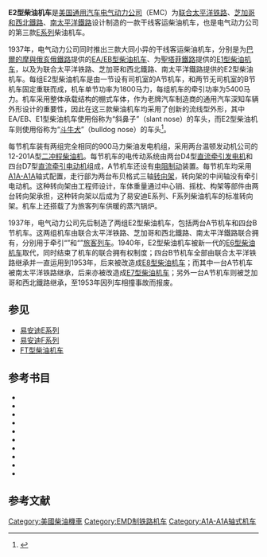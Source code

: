 {{noteTA
|G1 = Railway
}}
{{About|美国的一款干线客运柴油机车|“E2”指代的其他事物|E2}}
{{Infobox Locomotive
| name = E2
| image = Union Pacific EMC E2 locomotives 1938.JPG
| caption = E2型柴油机车（1938年）
| type = [[柴油机车|柴油机车]]
| origin = {{USA}}
| designer = 
| builder = [[易安迪|电气动力公司]]（EMC）
| buildmodel = 
| serialnumber = 
| builddate  = 1937年
| totalproduction  = 2组
| user = 
| aarwheels = [[A1A-A1A|A1A-A1A]]
| uicclass = 
| gauge = 1,435毫米
| bogies = 
| wheeldiameter = 914毫米（36英寸）
| axleload = 
| wheelbase =
| minimumcurve = 
| length = 21,336毫米（70英尺）
| width = 3,124毫米（10英尺3英寸）
| height = 4,572毫米（15英尺）
| framesize = 
| weight = 136公吨／150美吨（300,000磅）
| fueltype = 
| fuelcap = 
| lubecap = 
| coolantcap = 
| watercap = 
| sandcap = 
| enginetype =  2 × 201-A V12
| enginepower = 2 × 900马力
| transmission = 直—直流电
| generator =  GM D4
| cylindercount = 
| cylindersize = 
| tractionmotors = GM D7
| topspeed = 187公里/小时（116英里/小时）
| sustainedspeed = 18公里/小时（11英里/小时）
| poweroutput = 
| tractiveeffort = 251千牛（56,500磅，起动）<br />138千牛（31,000磅，持续）
| locobrakes = [[空气制动|空气制动]]、[[电阻制动|电阻制动]]（仅A节机车）
| locobrakepower = 
| locobrakeforce = 
| trainbrakes = 
| safety = 
| notes =
}}
'''E2型柴油机车'''是[[美国|美国]][[通用汽车|通用汽车]][[易安迪|电气动力公司]]（EMC）为[[联合太平洋铁路|联合太平洋铁路]]、[[芝加哥和西北鐵路|芝加哥和西北鐵路]]、[[南太平洋鐵路|南太平洋鐵路]]设计制造的一款干线客运柴油机车，也是电气动力公司的第三款[[易安迪E系列|E系列]]柴油机车。

1937年，电气动力公司同时推出三款大同小异的干线客运柴油机车，分别是为[[巴爾的摩與俄亥俄鐵路|巴爾的摩與俄亥俄鐵路]]提供的[[EA/EB型柴油机车|EA/EB型柴油机车]]、为[[艾奇遜，托皮卡和聖塔菲鐵路|聖塔菲鐵路]]提供的[[E1型柴油机车|E1型柴油机车]]，以及为联合太平洋铁路、芝加哥和西北鐵路、南太平洋鐵路提供的E2型柴油机车。每组E2型柴油机车是由一节设有司机室的A节机车，和两节无司机室的B节机车固定重联而成，机车单节功率为1800马力，每组机车的牵引功率为5400马力。机车采用整体承载结构的棚式车体，作为老牌汽车制造商的通用汽车深知车辆外形设计的重要性，因此在这三款柴油机车均采用了创新的流线型外形，其中EA/EB、E1型柴油机车使用俗称为“斜鼻子”（slant nose）的车头，而E2型柴油机车则使用俗称为“[[斗牛犬|斗牛犬]]”（bulldog nose）的车头<ref>{{Cite web |url=http://www.american-rails.com/emc-ea.html |title=The EMC EA, E1, And E2 |accessdate=2014-05-17 |publisher=American-Rails |date= |archive-date=2014-05-17 |archive-url=https://web.archive.org/web/20140517231158/http://www.american-rails.com/emc-ea.html |dead-url=no }}</ref>。

每节机车装有两组完全相同的900马力柴油发电机组，采用两台温顿发动机公司的12-201A型[[二冲程|二冲程]][[柴油机|柴油机]]。每节机车的电传动系统由两台D4型[[直流發電機|直流牵引发电机]]和四台D7型[[直流电动机|直流]][[牵引电动机|牵引电动机]]组成，A节机车还设有[[电阻制动|电阻制动]]装置。每节机车均采用[[A1A-A1A|A1A-A1A]]轴式配置，走行部为两台布贝格式三轴[[转向架|转向架]]，转向架的中间轴没有牵引电动机。这种转向架由工程师{{tsl|en|Martin P. Blomberg|马丁·布贝格}}设计，车体重量通过中心销、摇枕、构架等部件由两台转向架承担，这种转向架以后成为了易安迪E系列、F系列柴油机车的标准转向架。机车上还搭载了为旅客列车供暖的蒸汽锅炉。

1937年，电气动力公司先后制造了两组E2型柴油机车，包括两台A节机车和四台B节机车。这两组机车由联合太平洋铁路、芝加哥和西北鐵路、南太平洋鐵路联合拥有，分别用于牵引“{{tsl|en|City of San Francisco (train)|旧金山城号列车|旧金山城号}}”和“{{tsl|en|City of Los Angeles (train)|洛杉矶城号列车|洛杉矶城号}}”[[旅客列车|旅客列车]]。1940年，E2型柴油机车被新一代的[[E6型柴油机车|E6型柴油机车]]取代，同时结束了机车的联合拥有权制度；四台B节机车全部由联合太平洋铁路继承并一直运用到1953年，后来被改造成[[E8型柴油机车|E8型柴油机车]]；而其中一台A节机车被南太平洋铁路继承，后来亦被改造成[[E7型柴油机车|E7型柴油机车]]；另外一台A节机车则被芝加哥和西北鐵路继承，至1953年因列车相撞事故而报废。

== 参见 ==
{{Portal|鐵路}}
*[[易安迪E系列|易安迪E系列]]
*[[易安迪F系列|易安迪F系列]]
*[[FT型柴油机车|FT型柴油机车]]

== 参考书目 ==
* {{cite book | last = Lamb | first = J. Parker | authorlink = | series = Railroads Past and Present | year = 2007 | title = Evolution of the American Diesel Locomotive | location = Bloomington, IN, USA | publisher = Indiana University Press | page = | isbn = 9780253348630 }}
* {{cite book | last = Marre | first = Louis A. | series = Railroad Reference Series (Book 10) | year = 1995 | title = Diesel Locomotives: The First 50 Years: A Guide to Diesels Built Before 1972 | url = https://archive.org/details/diesellocomotive0000marr | location = Waukesha, WI, USA | publisher = Kalmbach Publishing | page = | isbn = 0890242585 }}
* {{cite book |author=Pinkepank, Jerry A. |title=The Second Diesel Spotter's Guide |publisher=Kalmbach Publishing Company |location=Milwaukee, WI |year=1973 |isbn=0-89024-026-4 |page=}}
* {{cite book | last = Schafer | first = Mike | authorlink = | series = Enthusiast Color Series | year = 1998 | title = Vintage Diesel Locomotives | url = https://archive.org/details/vintagedieselloc00scha | location = Osceola, WI, USA | publisher = MBI Publishing | page = | isbn = 0760305072 }}
* {{cite book | last = Solomon | first = Brian | authorlink = | year = 2000 | title = The American Diesel Locomotive | url = https://archive.org/details/americandiesello0000solo | location = Osceola, WI, USA | publisher = MBI Publishing | page = | isbn = 0760306664 }}
* {{cite book | last = Solomon | first = Brian | authorlink = | year = 2006 | title = EMD Locomotives | url = https://archive.org/details/emdlocomotives0000solo | location = St. Paul, MN, USA | publisher = Voyageur Press | page = | isbn = 9780760323960 }}
* {{cite book | last = Solomon | first = Brian | authorlink = | year = 2011 | title = Electro-Motive E-Units and F-Units: The Illustrated History of North America's Favorite Locomotives | location = Minneapolis, MN, USA | publisher = Voyageur Press | page = | isbn = 9780760340073 }}
* {{cite book | last = Solomon | first = Brian | authorlink = | year = 2012 | title = North American Locomotives: A Railroad-by-Railroad Photohistory | location = Minneapolis, MN, USA | publisher = Voyageur Press | page =  | isbn = 9780760343708 }}
* {{cite book | last = Solomon | first = Brian | authorlink = | year = 2010 | title = Vintage Diesel Power | url = https://archive.org/details/vintagedieselpow0000solo | location = Minneapolis, MN, USA | publisher = MBI Publishing | page = | isbn = 9780760337950 }}
* {{cite book | last = Wilson | first = Jeff | authorlink = | date = 2002 | title = E Units: Electro-Motive's Classic Streamliners | series = Classic Trains / Golden Years of Railroading series | location = Waukesha, WI, USA | publisher = Kalmbach Publishing | page = | isbn = 0890246068 }}

== 参考文献 ==
{{Reflist}}

{{易安迪柴油機車}}

{{DEFAULTSORT:E2}}
[[Category:美國柴油機車|Category:美國柴油機車]]
[[Category:EMD制铁路机车|Category:EMD制铁路机车]]
[[Category:A1A-A1A轴式机车|Category:A1A-A1A轴式机车]]